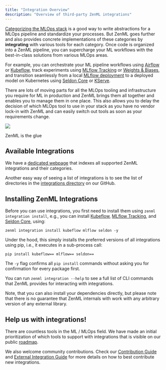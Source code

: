 ```yaml
---
title: "Integration Overview"
description: "Overview of third-party ZenML integrations"
---
```


[Categorizing the MLOps stack](/component-gallery/categories) is a good way to write abstractions for a MLOps pipeline and standardize your processes. But ZenML goes further and also provides concrete implementations of these categories by **integrating** with various tools for each category. Once code is organized into a ZenML pipeline, you can supercharge your ML workflows with the best-in-class solutions from various MLOps areas.

For example, you can orchestrate your ML pipeline workflows using [Airflow](/component-gallery/orchestrators/airflow) or [Kubeflow](/component-gallery/orchestrators/kubeflow), track experiments using [MLflow Tracking](/component-gallery/experiment-trackers/mlflow) or [Weights & Biases](/component-gallery/experiment-trackers/wandb), and transition seamlessly from a local [MLflow deployment](/component-gallery/model-deployers/mlflow) to a deployed model on Kubernetes using [Seldon Core](/component-gallery/model-deployers/seldon) or [KServe](/component-gallery/model-deployers/kserve).

There are lots of moving parts for all the MLOps tooling and infrastructure you require for ML in production and ZenML brings them all together and enables you to manage them in one place. This also allows you to delay the decision of which MLOps tool to use in your stack as you have no vendor lock-in with ZenML and can easily switch out tools as soon as your requirements change.

![](/images/component-gallery/zenml-is-the-glue.jpeg)

ZenML is the glue

## Available Integrations

We have a [dedicated webpage](https://zenml.io/integrations) that indexes all supported ZenML integrations and their categories.

Another easy way of seeing a list of integrations is to see the list of directories in the [integrations directory](https://github.com/zenml-io/zenml/tree/main/src/zenml/integrations) on our GitHub.

## Installing ZenML Integrations

Before you can use integrations, you first need to install them using `zenml integration install`, e.g., you can install [Kubeflow](/component-gallery/orchestrators/kubeflow), [MLflow Tracking](/component-gallery/experiment-trackers/mlflow), and [Seldon Core](/component-gallery/model-deployers/seldon), using:

```
zenml integration install kubeflow mlflow seldon -y
```

Under the hood, this simply installs the preferred versions of all integrations using pip, i.e., it executes in a sub-process call:

```
pip install kubeflow== mlflow== seldon==
```

The `-y` flag confirms all `pip install` commands without asking you for confirmation for every package first.

You can run `zenml integration --help` to see a full list of CLI commands that ZenML provides for interacting with integrations.

Note, that you can also install your dependencies directly, but please note that there is no guarantee that ZenML internals with work with any arbitrary version of any external library.

## Help us with integrations!

There are countless tools in the ML / MLOps field. We have made an initial prioritization of which tools to support with integrations that is visible on our public [roadmap](https://zenml.io/roadmap).

We also welcome community contributions. Check our [Contribution Guide](/misc/contributing) and [External Integration Guide](/misc/integrating) for more details on how to best contribute new integrations.